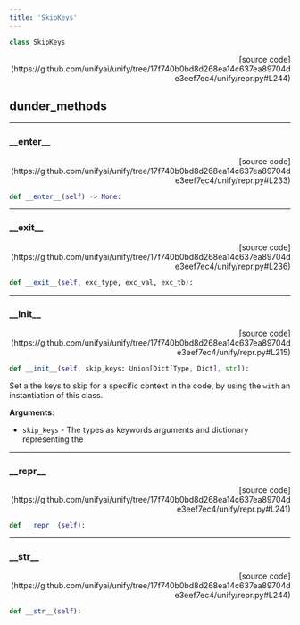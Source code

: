 ```yaml
---
title: 'SkipKeys'
---
```


```python
class SkipKeys
```

<p align="right">[source code](https://github.com/unifyai/unify/tree/17f740b0bd8d268ea14c637ea89704de3eef7ec4/unify/repr.py#L244)</p>



## dunder_methods

---

### \_\_enter\_\_

<p align="right">[source code](https://github.com/unifyai/unify/tree/17f740b0bd8d268ea14c637ea89704de3eef7ec4/unify/repr.py#L233)</p>

```python
def __enter__(self) -> None:
```



---

### \_\_exit\_\_

<p align="right">[source code](https://github.com/unifyai/unify/tree/17f740b0bd8d268ea14c637ea89704de3eef7ec4/unify/repr.py#L236)</p>

```python
def __exit__(self, exc_type, exc_val, exc_tb):
```



---

### \_\_init\_\_

<p align="right">[source code](https://github.com/unifyai/unify/tree/17f740b0bd8d268ea14c637ea89704de3eef7ec4/unify/repr.py#L215)</p>

```python
def __init__(self, skip_keys: Union[Dict[Type, Dict], str]):
```

Set a the keys to skip for a specific context in the code, by using the
`with` an instantiation of this class.

**Arguments**:

- `skip_keys` - The types as keywords arguments and dictionary representing the

---

### \_\_repr\_\_

<p align="right">[source code](https://github.com/unifyai/unify/tree/17f740b0bd8d268ea14c637ea89704de3eef7ec4/unify/repr.py#L241)</p>

```python
def __repr__(self):
```



---

### \_\_str\_\_

<p align="right">[source code](https://github.com/unifyai/unify/tree/17f740b0bd8d268ea14c637ea89704de3eef7ec4/unify/repr.py#L244)</p>

```python
def __str__(self):
```

